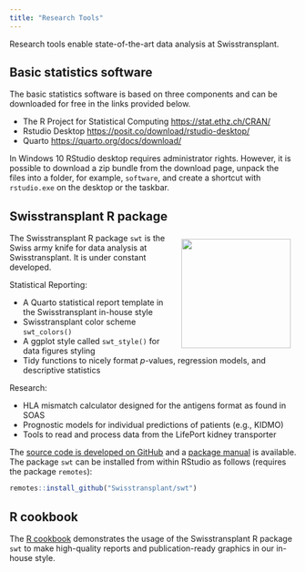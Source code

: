 ```yaml
---
title: "Research Tools"
---
```


Research tools enable state-of-the-art data analysis at Swisstransplant.

## Basic statistics software

The basic statistics software is based on three components and can be downloaded for free in the links provided below.

-   The R Project for Statistical Computing <https://stat.ethz.ch/CRAN/>
-   Rstudio Desktop <https://posit.co/download/rstudio-desktop/>
-   Quarto <https://quarto.org/docs/download/>

::: callout-note
In Windows 10 RStudio desktop requires administrator rights. However, it is possible to download a zip bundle from the download page, unpack the files into a folder, for example, `software`, and create a shortcut with `rstudio.exe` on the desktop or the taskbar.
:::

## Swisstransplant R package

![](images/swt_hex.png){height="2in" style="float:right; padding:10px"}

The Swisstransplant R package `swt` is the Swiss army knife for data analysis at Swisstransplant. It is under constant developed.

Statistical Reporting:

-   A Quarto statistical report template in the Swisstransplant in-house style
-   Swisstransplant color scheme `swt_colors()`
-   A ggplot style called `swt_style()` for data figures styling
-   Tidy functions to nicely format *p*-values, regression models, and descriptive statistics

Research:

-   HLA mismatch calculator designed for the antigens format as found in SOAS
-   Prognostic models for individual predictions of patients (e.g., KIDMO)
-   Tools to read and process data from the LifePort kidney transporter

The [source code is developed on GitHub](https://github.com/Swisstransplant/swt) and a [package manual](https://github.com/Swisstransplant/swt/blob/main/manual/swt.pdf) is available. The package `swt` can be installed from within RStudio as follows (requires the package `remotes`):

``` r
remotes::install_github("Swisstransplant/swt")
```

## R cookbook

The [R cookbook](https://swisstransplant.github.io/rcookbook/) demonstrates the usage of the Swisstransplant R package `swt` to make high-quality reports and publication-ready graphics in our in-house style.

